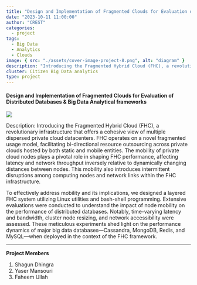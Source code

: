 ```yaml
---
title: "Design and Implementation of Fragmented Clouds for Evaluation of Distributed Databases & Big Data Analytical frameworks"
date: "2023-10-11 11:00:00"
author: "CREST"
categories:
  - project
tags:
  - Big Data
  - Analytics
  - Clouds
image: { src: "./assets/cover-image-project-8.png", alt: "diagram" }
description: "Introducing the Fragmented Hybrid Cloud (FHC), a revolutionary infrastructure that offers a cohesive view of multiple dispersed private cloud datacenters."
cluster: Citizen Big Data analytics
type: project
---
```


#### Design and Implementation of Fragmented Clouds for Evaluation of Distributed Databases & Big Data Analytical frameworks

![](./assets/image-project-8-1.png)

Description: Introducing the Fragmented Hybrid Cloud (FHC), a revolutionary infrastructure that offers a cohesive view of multiple dispersed private cloud datacenters. FHC operates on a novel fragmented usage model, facilitating bi-directional resource outsourcing across private clouds hosted by both static and mobile entities. The mobility of private cloud nodes plays a pivotal role in shaping FHC performance, affecting latency and network throughput inversely relative to dynamically changing distances between nodes. This mobility also introduces intermittent disruptions among computing nodes and network links within the FHC infrastructure.

To effectively address mobility and its implications, we designed a layered FHC system utilizing Linux utilities and bash-shell programming. Extensive evaluations were conducted to understand the impact of node mobility on the performance of distributed databases. Notably, time-varying latency and bandwidth, cluster node resizing, and network accessibility were assessed. These meticulous experiments shed light on the performance dynamics of major big data databases—Cassandra, MongoDB, Redis, and MySQL—when deployed in the context of the FHC framework.

---

**Project Members**

1. Shagun Dhingra
2. Yaser Mansouri
3. Faheem Ullah